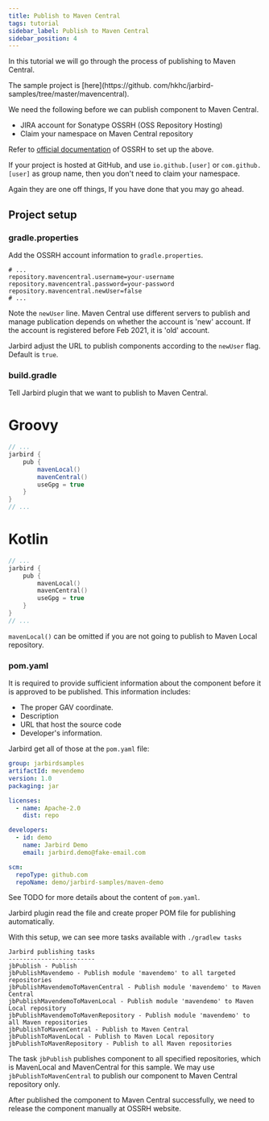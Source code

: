 ```yaml
---
title: Publish to Maven Central
tags: tutorial
sidebar_label: Publish to Maven Central
sidebar_position: 4
---
```

In this tutorial we will go through the process of publishing to Maven Central.

The sample project is [here](https://github.
com/hkhc/jarbird-samples/tree/master/mavencentral).

We need the following before we can publish component to Maven Central.

- JIRA account for Sonatype OSSRH (OSS Repository Hosting)
- Claim your namespace on Maven Central repository

Refer to [official documentation](https://central.sonatype.org/publish/publish-guide/#initial-setup) of OSSRH to set up the above.

If your project is hosted at GitHub, and use `io.github.[user]` or `com.github.[user]` 
as group name, then you don't need to claim your namespace.

Again they are one off things, If you have done that you may go ahead.

## Project setup

### gradle.properties

Add the OSSRH account information to `gradle.properties`.

```properties title="~/.gradle/gradle.properties"
# ...
repository.mavencentral.username=your-username
repository.mavencentral.password=your-password
repository.mavencentral.newUser=false
# ...
```

Note the `newUser` line. Maven Central use different servers to publish and
manage publication depends on whether the account is 'new' account. If the
account is registered before Feb 2021, it is 'old' account.

Jarbird adjust the URL to publish components according to the `newUser` flag.
Default is `true`.


### build.gradle

Tell Jarbird plugin that we want to publish to Maven Central.

<!--tabs-->
# Groovy
```groovy title="build.gradle" {5}
// ...
jarbird {
    pub {
        mavenLocal()
        mavenCentral()
        useGpg = true
    }
}
// ...
```
# Kotlin
```kotlin title="build.gradle.kts" {5}
// ...
jarbird {
    pub {
        mavenLocal()
        mavenCentral()
        useGpg = true
    }
}
// ...
```
<!--/tabs-->

`mavenLocal()` can be omitted if you are not going to publish to Maven Local repository.

### pom.yaml

It is required to provide sufficient information about the component before it is 
approved to be published. This information includes:

- The proper GAV coordinate.
- Description
- URL that host the source code
- Developer's information.

Jarbird get all of those at the `pom.yaml` file:

``` yaml title="pom.yaml"
group: jarbirdsamples
artifactId: mevendemo
version: 1.0
packaging: jar

licenses:
  - name: Apache-2.0
    dist: repo

developers:
  - id: demo
    name: Jarbird Demo
    email: jarbird.demo@fake-email.com

scm:
  repoType: github.com
  repoName: demo/jarbird-samples/maven-demo

```

See TODO for more details about the content of `pom.yaml`.

Jarbird plugin read the file and create proper POM file for publishing automatically.

With this setup, we can see more tasks available with `./gradlew tasks`

```text
Jarbird publishing tasks
------------------------
jbPublish - Publish
jbPublishMavendemo - Publish module 'mavendemo' to all targeted repositories
jbPublishMavendemoToMavenCentral - Publish module 'mavendemo' to Maven Central
jbPublishMavendemoToMavenLocal - Publish module 'mavendemo' to Maven Local repository
jbPublishMavendemoToMavenRepository - Publish module 'mavendemo' to all Maven repositories
jbPublishToMavenCentral - Publish to Maven Central
jbPublishToMavenLocal - Publish to Maven Local repository
jbPublishToMavenRepository - Publish to all Maven repositories
```

The task `jbPublish` publishes component to all specified repositories,
which is MavenLocal and MavenCentral for this sample.
We may use `jbPublishToMavenCentral`  to publish our component to Maven Central
repository only.

After published the component to Maven Central successfully,
we need to release the component manually at OSSRH website.
